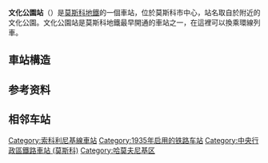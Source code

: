 {{NoteTA |G1=Transport |G2=Railway}}
{{Expand language|time=2016-05-02T09:22:17+00:00}}
{{unreferenced|time=2016-05-02T09:22:17+00:00}}
{{Otheruses|subject=[[莫斯科地铁|莫斯科地铁]]{{MOSMETRO lines|1}}的文化公园站|other=其他城市的同名车站|文化公园站}}
{{Infobox station 
|name          = 文化公園<br />{{lang|ru|Парк Культу́ры}}
|type          = [[莫斯科地鐵|莫斯科地鐵]]車站
|image         = The-Park-Kultury-Metro.jpg
|image_caption = 
|address       = [[中央行政區_(莫斯科)|中央行政區]]{{link-en|哈莫夫尼基區|Khamovniki District}}奧斯托珍卡街
|borough       = [[莫斯科|莫斯科]]
|country       = [[俄羅斯|俄羅斯]]
|coordinates   = {{coord|55.7356|37.5943|display=inline,title}}
|line          = {{MOSMETRO-bull|1||text=1}}
|other         ='''[[巴士|巴士]]'''：м5、138、379、с910、Б
|structure     = {{link-en|淺層列柱車站|Shallow column station|淺層列柱}}三跨徑車站
|platform      = 1個[[島式月台|島式月台]]
|depth         = {{convert|10.5|m}}
|levels        = 1層
|tracks        = 2條
|parking       = 無
|bicycle       = 無
|opened        = {{start date and age|1935|05|15}}
|closed        = 
|rebuilt       = 
|electrified   = 
|ADA           = 
|code          = 013
|owned         = 莫斯科地鐵
|former        = 高爾基中央文化與休憩公園（1935－1980年）
|passengers    = 3,650,000
|pass_year     = 2002年
|pass_percent  = 
|pass_system   = 
|mpassengers   = 
|services      = 
|map_type      = Central Moscow
|AlternativeMap= Central Moscow grayscale.png
|map_overlay   = Central Moscow metro lines.svg
|map_caption   = 
|map_state     = collapsed
|route_map     = 
}}
'''文化公園站'''（{{lang-rus|Парк Культу́ры|Park Kultury}}）是[[莫斯科地鐵|莫斯科地鐵]]的一個車站，位於莫斯科市中心，站名取自於附近的文化公園。文化公園站是莫斯科地鐵最早開通的車站之一，在這裡可以換乘環線列車。

== 車站構造 ==
{{RenderStations|system=MosMetro|
{{RailStStart|西}}
{{RailStLine|1|1|dir=l|{{MOSMETRO-bull|1|text=1}} $$莎拉里耶沃$$・$$西南$$・$$伏龙芝$$方向}}
{{RailStPlatform|岛}}
{{RailStLine|2|2|dir=r|{{MOSMETRO-bull|1|text=1}} $$克鲁泡特金$$・$$罗科索夫斯基林荫路$$方向}}
{{RailStEnd|东}}
}}

==参考资料==
{{Commons category|Park Kultury-Radialnaya}}
{{reflist}}

== 相邻车站 ==
{{s-rail-start}}
{{s-rail|title=MosMetro}}
{{s-line new|system=MosMetro|line=1|previous=克鲁泡特金|next=伏龙芝}}
{{end box}}
{{索科利尼基線}}
[[Category:索科利尼基線車站|Category:索科利尼基線車站]]
[[Category:1935年启用的铁路车站|Category:1935年启用的铁路车站]]
[[Category:中央行政區鐵路車站_(莫斯科)|Category:中央行政區鐵路車站 (莫斯科)]]
[[Category:哈莫夫尼基区|Category:哈莫夫尼基区]]